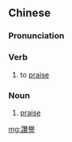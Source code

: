 {{also|赞誉}}
==Chinese==
{{zh-forms|s=赞誉|t2=贊譽}}

===Pronunciation===
{{zh-pron
|m=zànyù
|c=zaan3 jyu6
|mn=chàn-ī
|cat=v,n
}}

===Verb===
{{zh-verb}}

# to [[praise]]

===Noun===
{{zh-noun}}

# [[praise]]

[[mg:讚譽]]
